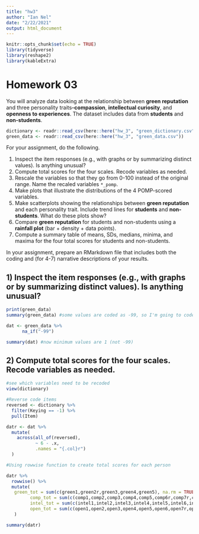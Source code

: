 ```yaml
---
title: "hw3"
author: "Ian Nel"
date: "2/22/2021"
output: html_document
---
```


```r
knitr::opts_chunk$set(echo = TRUE)
library(tidyverse)
library(reshape2)
library(kableExtra)
```

# Homework 03

You will analyze data looking at the relationship between **green reputation** and three personality traits--**compassion**, **intellectual curiosity**, and **openness to experiences**.
The dataset includes data from **students** and **non-students**.


```r
dictionary <- readr::read_csv(here::here("hw_3", "green_dictionary.csv"))
green_data <- readr::read_csv(here::here("hw_3", "green_data.csv"))
```

For your assignment, do the following.

  1. Inspect the item responses (e.g., with graphs or by summarizing distinct values). 
     Is anything unusual?
  2. Compute total scores for the four scales. 
     Recode variables as needed.
  3. Rescale the variables so that they go from 0-100 instead of the original range.
     Name the recaled variables `*_pomp`.
  4. Make plots that illustrate the distributions of the 4 POMP-scored variables.
  5. Make scatterplots showing the relationships between **green reputation** and each personality trait.
     Include trend lines for **students** and **non-students**.
     What do these plots show?
  6. Compare **green reputation** for students and non-students using a **rainfall plot** (bar + density + data points).
  7. Compute a summary table of means, SDs, medians, minima, and maxima for the four total scores for students and non-students.
  
In your assignment, prepare an RMarkdown file that includes both the coding and (for 4-7) narrative descriptions of your results.

## 1) Inspect the item responses (e.g., with graphs or by summarizing distinct values). Is anything unusual?

```r
print(green_data)
summary(green_data) #some values are coded as -99, so I'm going to code them as

dat <- green_data %>% 
      na_if("-99")

summary(dat) #now minimum values are 1 (not -99)
```

## 2) Compute total scores for the four scales. Recode variables as needed.
```r
#see which variables need to be recoded
view(dictionary) 

#Reverse code items
reversed <- dictionary %>% 
  filter(Keying == -1) %>% 
  pull(Item)

datr <- dat %>% 
  mutate(
    across(all_of(reversed),
           ~ 6 - .x,
           .names = "{.col}r")
  )

#Using rowwise function to create total scores for each person 

datr %>% 
  rowwise() %>% 
  mutate(
   green_tot = sum(c(green1,green2r,green3,green4,green5), na.rm = TRUE),
         comp_tot = sum(c(comp1,comp2,comp3,comp4,comp5,comp6r,comp7r,comp8r,comp9r,comp10r), na.rm = TRUE),
         intel_tot = sum(c(intel1,intel2,intel3,intel4,intel5,intel6,intel7r,intel8r,intel9r,intel10r), na.rm =TRUE),
         open_tot = sum(c(open1,open2,open3,open4,open5,open6,open7r,open8r,open9r,open10r), na.rm = TRUE)
   )

summary(datr)
```

```r


```

```r


```

```r


```


```r


```


